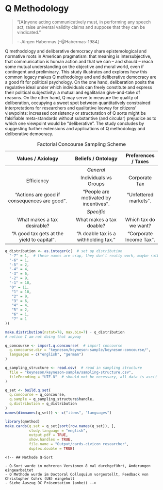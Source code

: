# Q Methodology {#q}

<!-- TODO question here is: how do we measure deliberation? -->

<!-- TODO so you're putting the same arguments *into* the items which where the treatments to test whether the treatment wored; isn't that circular?!? Maybe refer back to the yoga study to argue that:
- no, it's not (because pragmatism?, because patterns?)
- well, so what, it's remedial, public Sociology kinda thing -->

> "[A]nyone acting communicatively must, in performing any speech act, raise universal validity claims and suppose that they can be vindicated."
>
> -- Jürgen Habermas [-@Habermas-1984]


Q methodology and deliberative democracy share epistemological and normative roots in American pragmatism: that meaning is intersubjective, that communication is human action and that we can -- and should -- reach some mutual understanding on the objective and moral world, even if contingent and preliminary.
This study illustrates and explores how this common legacy makes Q methodology and and deliberative democracy are a good fit for political psychology.
On the one hand, deliberation posits the regulative ideal under which individuals can freely constitute and express their political subjectivity: a mutual and egalitarian give-and-take of reasons.
On the other hand, Q may serve to measure the quality of deliberation, occupying a sweet spot between quantitatively constrained interpretations for researchers and qualitative leeway for citizens' viewpoints: increased consistency or structuration of Q sorts might be falsifiable meta-standards without substantive (and circular) prejudice as to which one viewpoint would be "deliberative".
The study concludes by suggesting further extensions and applications of Q methodology and deliberative democracy.

Table: Factorial Concourse Sampling Scheme

| Values / Axiology | Beliefs / Ontology | Preferences / Taxes |
|:----------------------------------------------:|:-------------------------------------:|:-------------------------:|
|  | *General* |  |
| Efficiency | Individuals vs Groups | Corporate Tax |
| "Actions are good if consequences are good". | "People are motivated by incentives". | "Unfettered markets". |
|  | *Specific* |  |
| What makes a tax desirable? | What makes a tax doable? | Which tax do we want? |
| "A good tax gets at the yield to capital". | "A doable tax is a withholding tax." | "Corporate Income Tax". |

<!-- The respectful give and take of deliberative citizen participation is expected to change political views, though in which way, and how to measure it, is less clear.  -->
<!-- On the one hand, conventional survey research offers rigorous and advanced analytics, but is marred by deductive operationalizations and often falls short of a convincing measure of communicative rationality.  -->
<!-- Qualitative approaches, on the other hand, leave much to the researcher's discretion, and risk conflating a measure of deliberative quality with the researcher's substantive theory of justice or reason. -->

<!-- As a mixed method, Q methodology is better suited for the study of deliberative democracy. -->
<!-- It offers a holistic, and operantly defined, yet quantitatively rigorous view on political subjectivity. -->

<!-- Using data gathered before and after the 2014 CiviCon Citizen Conference on taxation, hosted by the author, I suggest several approaches to measure deliberative quality using Q methodology. -->
<!-- At the week-long conference, 16 diverse, self-selected citizens were tasked to design a tax system "from scratch", choosing among possible combinations of base schedule.  -->
<!-- They participated in learning phases, deliberated in moderated small group and plenary sessions, met with experts and held a concluding press conference. -->
<!-- Before and after the conference, citizens sorted 79 statements on taxation and economics according to their subjective viewpoint. -->

<!-- Besides, it’s not clear that we need random sampling, maybe we need theoretical saturation, that might make more sense for Q method. -->

<!-- Following traditional Q methodology, sorts were factor analyzed to extract ideal-typical viewpoints shared by participants.  -->
<!-- Before the conference, citizens expressed resentful, radical and moderate viewpoints, including some apparent inconsistencies between beliefs, values and preferences on taxation.  -->
<!-- After the conference, citizens shared decommodifying, pragmatic and critical viewpoints and displayed a simpler, lower-dimensional structuration of viewpoints. -->

<!-- Such results are meaningful and encouraging for the use of Q in deliberation, but fall short of testing a treatment effect, because before- and after-factor models are extracted and rotated separately. -->
<!-- To tease out the effects of deliberation, I therefore also apply a newly developed 2-dimensional Q analysis (Q-2D), based on three-mode Principal Components Analysis (nPCA) by Tucker and Kroonenberg. -->
<!-- On the one hand, results indicate that, after considerable computation and graphical transformation, the effects of deliberation can be meaningfully interpreted using Q2D.  -->
<!-- Participation in the Citizen Conference appears to increase substantive consistency of political viewpoints, seemingly meeting a demanding standard for deliberative democracy.  -->
<!-- On the other hand, a unified longitudinal factor model may also unreasonably restrict the change of subjectivity during deliberation.  -->
<!-- Analyzed separately, there is some evidence that before and after factor models are, in fact, incongruent. -->

<!-- Alternative analytical approaches to Q data in empirical deliberative democracy research are discussed. -->

<!-- # Habermas Ach Europa
so clearly, we want only a notion of a plausible *possibility* of rational solutions, we don't want to look just at rational solutions (first vs second order).
However, you can't just defer this to process; that would be insufficient, and turn full circle. A deliberation is good if it makes rational solutions plausible, and solutions are plausible if they result from good deliberation. Discuss the different operationalizations about this, including DQI.
So what we need, is some kind of standard that is not procedural, but also not substantive, but in-between, kinda like  Rawls. But we don't have that ideal position (but we might approximate it?)

The question now is: can Q-method, or intersubjective rationality and meta-consensus *be* this thing, and if so, why.

Q Methodology, maybe via its quantum theoretic reading (it's about viewpoints, and there exist no objective statements (like zero energy atom states) outside of it -- that's not soo far from discourse theory.
	on this see especially Wendy S. Rogers in operating subjectivity; she argues it is and/or can be used as a form of discourse analysis.

Somehow the stuff that happens during deliberation is actually quite close to some of the stuff that q methodologists rights and that stephenson assumed; it's in expressing and exchanging views vis-a-vis subjects. Both approaches negate that there's stuff "in the braiN" that just need be extracted. -->


<!-- One fitting conceptional framework might be: Habermas source of reasons from the lifeworld, devoid of power. 
This, fittingly, is also one formulation of the ideal scientist.

## goldstein keoane 1993

> "We do not seek to explain the sources of these ideas; we focus on their effects" (7)
Notice: my view isn't really about ideas as explaining anything; ideas *are+ the stuff. -->

<!-- ### On Reflectivism: (similar to constructivism, symbolic interactionism)

> "beliefs are a central element of all research because (...) analysis turns on how 'knowledgable practices constitute subjects'. Reflectivists 'share a cognitive, intersubjective conception of process in which identities and interests are endogenous to interaction, rather than a rationalist-behavioral one in which they are exogenous.'" (5)

> "This explains how preferences are formed and how identities are shaped"

**Bingo! This is the exact place of pluralism vs. deliberative fora on tax. This is the kind of process I'm looking at.**

> "Reflectivist students of the impact of ideas on policy often argue that interests cannot be conceptualized apart from ideas that constitute them, and that it is therefore futile to try to distinguish interests and ideas analytically, as we seek to do. Adopting such a view, however, would foreclose the possibility of evaluating the hypothesis that ideas are hooks against our argument that they often exert a major impact on policy." (26)

### Three Types of Beliefs

1. World Views
  > "conceptions of possibility" (8)
  > "the connections between world views and shifts in material power and interests are complex and need investigation" (8
2. Principled Beliefs
	right from from, just from unjust (9)
	> "mediate between world views and particular policy conclusions; they translate fundamental doctrines into guidance for contemporary human action." (9)
3. Causal Beliefs
	> "... about cause-effect relationships which derive authority from the shared consensus of recognized elites, whether they be village elders or scientists at elite institutions" (10)


### What is Q-Methodology?

>"Factor analysis (...) is concerned with a population of n individuals each of whom has been measured in m tests or other instruments.
>The (...) correlations for these m variables are subjected to (...) factor analysis.
>But this technique (...) can also be inverted.
>We may concern ourselves with a population of N different tests (or other items), each of which is measured or scaled relatively, by M individuals."
>-- Stephenson (1936a: 334)

- "factor analysis with the data table turned sideways"; persons are *variables* and traits/tests/statements/abilities are the *sample* or *population*.
- looks at 


### Why Q-Methodology?

- Works with *small* n (of people), but needs *large* n (of statements)
- Blaug 1997 107: is one of the few empirical methods available for the systematic study of intersubjectivity that "has been informed by discursive and domination-free notions of opinion formation"
- Watts & Stenner 2012: K157: "reveals the key viewpoints extant among a group of participants and allows those viewpoints to be understood holistically and to a high level of qualitative detail."
- Watts & Stenner 2012: K501: "allows us to interpret the emergent factors, and hence to understand the nature of shared viewpoints we have discovered to a very high level of qualitative detail"


### How Q-Methodology?

- People will receive sets of statements (40-90) that they rank order to fit under a normal distribution.
- The statements will be a *structured sample* (equivalent to "purposive sample"), drawn from my prior work.


### Analysis

1. Factor analysis (Q method) of individual q-sorts to investigate metaconsensus.
2. Correlations between factor loadings of individuals to investigate intersubjective rationality (small n problem)
3. Secondary factor analysis of factor array, with individual factors as "cases" and items as variables.
4. Correlations between factor loadings and other gathered data (SES, etc.) (small n problem)


1. Good deliberation is: Metaconsensus (or well-structured ordinal preferences)
2. Good deliberation is: Intersubjective Consensus (IC) or Intersubjective Rationality
   People who share the same *beliefs* and hold the same *values* express the same *preferences* and vice versa.

   1. As a result of deliberation, metaconsensus in *beliefs*, *values* and *preferences* will be higher. Factors will be fewer, and loadings higher.
   2. As a result of deliberation, intersubjective consensus will be higher. People who share the same beliefs about the economy, and hold the same allocative values will express the same tax preferences and vice versa.

This is *open* also to factors of fundamental disagreements about the role of rationality in democratic decisions (as compared to, say, power, practice).

   <!-- - explicates the *data*; in this case, Q-Sorts -->
   <!-- - *contextualizes* Q-methodology within existing literature, alternative formats, tradeoffs -->
   <!-- - *documents* q-sampling (of statements), condition of instruction etc. -->
   <!-- - *argues* how/why q-methodology is a fitting method for the (deliberative + tax) research question -->

<!-- add stuff from why q here -->

<!---
1. Knowledge Gain will be expressed in greater metaconsensus (and, equivalently), the lower preferences for "misunderstood" items.
2. "Tax misunderstandings" will appear as differences in factors and factor loadings before and after the deliberation.
3. Universal validity will be expressed in metaconsensus.
4. Attitude change *are not part of Q-methodology*.
5. Meta assessment (autonomy, competence and meaningful choice) *are not part of Q-methodology*.
6. Interaction effects (SES) *are not part of Q-methodology*.
7. Fundamental disagreements about the role of economics, or generally, rationality in policy choice (as opposed to, say, power, practice) will show up as factors -- if the Q sample of statements is good enough.
 -->


<!-- Onsampling Q statements from non-natural occurences, from some email from the list

> I agree with Lucy Parry on both counts:  (a) Q statements are not variables, but elements in a sample, drawn from the universe of subjective communicability; and (b) statements ought to be altered as little as possible from their original form.  In a doctoral dissertation from some years ago (Newman, 2005), statements about physician-assisted suicide and euthanasia were drawn from two academic articles that claimed comprehensiveness from Kant onward, but the language was in academese and so some words were replaced with equivalents that were more accessible to members of the general public who, along with experts, would be taking the Q sort—e.g., by converting “The patient’s values should form the basis for the regimen to treatment” to “The patient’s values should form the basis for medical treatment.”
> Mine is VERY similar to this design:


But to respond to Jonathan Bishop….  He says that "the selection of variables [by which he means statements] must be based on theory,” but the statements are in no way dependent upon the theory in the same way that scale items are dependent upon the concepts that they are assumed to represent.  In the above-mentioned study of doctor-assisted suicide, for instance, the authors who were summarizing the debate (Fins & Bacchetta, 1994, 1995) claimed that it boiled down to three principles, viz.:

PRINCIPLES
(a) deontology  (b) clinical pragmatism  (c) consequentialism

VALENCE
(d) pro  (e) con

All statements that they reported fit into one of these three categories, and to expand diversity in the Q sample, statements both for and against doctor-assisted suicide were included.  Eventually, n=6 statements from each of the (2)(3)=6 categories above were selected, for a Q sample of N=36.  The role of the above factorial design ends with the selection of statements, however, and the results are not analyzed via variance analysis, which preserves the categories; rather, by way of factor analysis, which preserves the subjectivity (Brown, 1999; Stephenson, 1993/1994).  In Q, it is rarely the case that there are hypotheses to test, in keeping with the hypothetico-deductive framework; more commonly, there are structures to be found and understood, in line with an abductory framework.e




Notice that maybe the condition of instruction really did change during my study or it should in future: people can give their viewpoint from their own view, or from a rawlsian or Sth especially if the conference proceeds and take it as real civic duty.
Consider for example that Paul stenner had people draw scenarios of an experience of jealousy to get people in the headspace.
Civicon might be something similar.

Problem is: is that then an artifact or a result?

Diss: a little bit of data is a very dangerous thing

> -->

<!-- It is perhaps unsurprising that intellectual humility, and a concomitant public discourse ethic are hard to operationalize, and harder to promote (as per Question 2 of the RFP). 
Intellectual humility realism would seem to defy direct measurement or overt promotion by definition: inner virtue cannot be incentivized, but is easily faked.
A plural understanding of intellectual humility appears more hospitable to empirical research and intervention, yet, when pressed into such service, each *single* concept – say, "openness to new ideas" – easily crumbles into a formalistic shell, somehow *less* than its share of the sum of all polithetic sibling concepts.
Aside from attractive, but counterfactual ideal speech situations [e.g. @Rawls-1971], communicative action is similarly slippery in the field.
Taking a *substantive* perspective, researchers and activists risk becoming judges of just *what* is the "better argument" deserving of a "forceless force" [@Habermas-1984].
Merely *procedural*, often *negative* operationalizations – say, absence of coercion, or number reasons provided – may be necessary or correlated, but they fall far short of the telos of human speech: reaching understanding.

It may be especially valuable to learn to imitate (and therefore understand) those principled commitments behind *ideological viewpoints*, on which reaching *metaconsensus* – agreeing what to disagree on – might be our best, humblest hope [@Niemeyer2007].
I use ideology here not as a pejorative, but simply as a shorthand for complexly interrelated sets of *ontological beliefs*, *axiological values* and *policy preferences* (ibid.).
In the domain of taxation and the economy, for example, ontological beliefs might concern the nature of human motivation (homo economicus, or homo reciprocans?), axiological values might prescribe a consequentialist or deontological ethic, and policy preferences might differ on the appropriate base (income or consumption?) for taxation (an expansive list is developed in my dissertation).
Because ideologically *a priori*, these viewpoints are all *non-falsifiable*, when pared down to their core convictions.
This is obvious for values and preferences, but also holds for beliefs, when man-made institutions are concerned, as is the case in policy and politics. 
Within uncertain biological limits, these institutions shape the very human nature which they were designed (or evolved?) to augment [e.g. @Dawkins1976].
For example, whether and how "humans react to incentives" may, to some degree, depend on the institutions under which said human grew up, including tax and other economic institutions, thus possibly turning "homo economicus" from falsifiable assertion to political choice.
This emancipatory claim – that we are, or could be, the masters of our own nature – is, of course, itself contested.
People disagree to what extend we can, or should, transcend our ancestral baggage by institutional intervention.
Disagreement on ontological beliefs, in other words, recurs to a second-level axiological question of whether, among other things, to *let evolve* or *design*, contesting the boundary between values and beliefs.

Thus teasing apart ideological viewpoints is not merely constructionist casuistry: it is, rather, an act of intellectual humility, while remaining deeply committed.
It is humble, because by stating the normative – not claiming the positive –  you embrace your fallibility and context, and speak in terms that reasonable people *can* disagree on.
It is civil, because by laboring to pare down another's viewpoint to such deeply-felt convictions, you honor – not merely tolerate – the other, you strive to see things *her* way, from the *ideological inside*.
It is principled – not relativistic –, because by *achieving such true disagreement*, you clarify your own viewpoint, but do so in terms comprehensible to those who disagree.

An ITT is a fitting paradigm to measure such metaconsensus, but much depends on the implementation details.
Existing, sparsely documented designs use open-ended communication prone to idiosyncrasies and inaccessible to quantitative rigor or [survey questions](http://econturingtest.com), which again turn on *operational* definitions of, say, a "libertarian" viewpoint, sure to be controversial.
Q methodological approaches provide a more organic, because in turn *operant* definition of subjectivity as pure behavior [@Brown1980].
In Q, participants rank-order statements on some spontaneously meaningful dimension, such as truthfulness (belief) or desirability (value).
Using items as *cases* and participants as *variables*, shared patterns are then extracted via principal principal analysis [@Stephenson1935].
Resulting rotated component scores can then be interpreted as ideal-typical rank orders of empirically *shared* viewpoints.
Crucially, Q method yields holistic *patterns* of item ranks, where, for example, the rank of one item can be interpreted *ipsatively* in light of the position significant other items.
Q methodology can also be productively expanded to cover belief, value and preference dimensions as well as categorical judgments.

Moreover, these 17 ordinary citizens refined their viewpoints, and clarified their disagreement after they participated in the week-long [CiviCon Citizen Conference on Taxation and the Economy](http://www.civicon.de) I hosted as part of my field research in Germany.
Participants also noted that the Q-sorting activity *itself* helped them to clarify their own, and opposing viewpoints.

The debate on taxation and the economy is marred by division like few others, and in dire need of intellectual humility.
As I show in my dissertation, underneath contradictory positive claims, and undergirding the rich scientific literature, lie contrasting viewpoints rooted in deep ontological and axiological commitments.
An ITT-Q can be developed and tested using this domain, but should be extensible to others.


![Illustration of a Paper-based Q-sorting Process](img/Qsorter.jpg) -->

<!-- q methodology is "zwischen den stuehlen", and for that reason alone seems appropriate for this research project (jk).
It's a gallisches dorf, and as happens to be, they are right about some things, they have real enemies, and they are misunderstood by most.
So the voices become more strained, more insular and isolated.
(A prominent Q methodologists recently characterized their annual meetings as a "freak show", ) "humane and mathematical" (Brown 1980: 263) -->

<!-- explain how the sorting proceeds from a zero state, distending from zero - this is where subjectivity becomes operant -->

<!-- incidentally, talk and thought as action (Bentley 1908 177 in BRown 1980 331), is oddly foreshadowing ideas of perfomativity -->

<!-- Notice in my prologue that the first research I did was WVS; exactly the kind of research that Q is opposed to, oddly.
Also, I know do tax, exactly the kind of research that I was previously opposed to. -->

<!-- In a word, q method is "subjective" but not "arbitrary" Brown 1980: 257 -->

<!-- Saturation sampling is mentioned citing Glaser and Strauss 1967: 61-62 in Brown 1980 -->

<!-- comment more broadly on the inadequacy of survey research on welfare states;
- both because WS is a non-issue,
- because items on WS are bs
- because survey research makes people passive, instrumental rationality, it's not about the context
- notice how more often than not, the data availability of surveys determines the research (including that there are no widespread surveys on preferences towards the economy) – so we really have to look into the politics of survey design, especially the BIG surveys, the wield great power. -->


<!-- Notices from video
- Concourse is similar to comm. practice (Habermas)
- Concourse is old concept from cicero, stephen brown video 1
- similaratiy: It's PRAGMATIC, about SOLVING PROBLEMS (loosely defined)
- Video 2: any single statement concourse be the launch pad for a new entire study, so you kind of start at an arbitrary stage
- random numbering is important to Steven Brown video 2 -->


<!-- > In placing emphasis on the centrality of self-reference, as outlined in more detail elsewhere (Brown and Taylor, 1972, 1973), we run the risk of being lumped with those phenomenologists and existentialists who tend to reify the self, denuding it of all meaning in an effort to save mankind from mathe- maticians. (Conversely, in suggesting the use of factor analysis, we run the opposite risk of being accused of having made the world unsafe for humanists.) It is therefore necessary to rescue the self and subjectivity from any meta- physical smoke screen behind which others may seek to conceal it.
Fundamentally, a person's subjectivity is merely his own point of view. It is neither a trait nor a variable, nor is it fruitful to regard it as a tributary emanating from some subterranean `stream of consciousness." It is pure behavior of the kind we encounter during the normal course of the day, as when a person prefaces his remarks with "As far as I'm concerned ... ," or "In my opinion
... ," or whatnot.
- brown 46

brown 48 speaks in fn of converse non attitudes


broadl q vs r
> In R, columns are singled centered around the postulate of individual differences for objectively scorable traits; the elements of the sample (persons) do not interact. In Q, rows are single centered around the assumption of intraindividual differences in significance; the elements of the sample (statements) interact in the course of Q sorting. In R, traits are variables; in Q, persons are variables. Owing primarily to the subjectivity involved in Q technique, the results from Q method cannot be reduced to those obtained in R, each being subsumed by a different data set. Claims to the contrary notwithstanding (e.g., Burt, 1972), Q and R are not merely reciprocal ways of examining the same matrix of data.
> brown 55


Q method, is not, in fact a non-positivist research project per se.
Stephenson, in the foreword to Brown 1980 boasts:

> modern science has prospered by eliminating whims and arbitrary subjectivities from its fact-finding missions into the world "outside."
> Q methodology follows the same prescriptions for what we consider "inside" us, matters of mind, consciousness, wishes and emotions, and it does so in terms of theories, universals, and laws, precisely as for modern physics.
> Stephenson in Brown (x)


In way, Q method *does* venture to test the claim of radical constructivism, that we each live in our own world, incomprehensible to others (cite Verena's story on the guy who can't read or write), it does so by exposing us to the combinatorial explosion of the Q sort and if, from that combinatorical explosion, some common factors emerge, the simplest explanation would in fact be, that people *do*, after all, understand language in some broadly congruent ways.

The difference between Q methodology and survey research can hardly be overstated.
As Brown contrasts, the R methodological or survey research view of "subjectivity"  has been to define these *operationally* --- not *operantly* --- that is, they become measurable only by the researchers hypothesizing:

> Procedurally, components x, Y, and z are declared to be properties of trait A (say, anomy); statements X, Y, and Z are constructed and subjected to tests of reliability and validity; and the scale is administered to respondents.
> - Brown

One may argue, that all empirical science proceeds like that, with say, an operational (even arbitrary) definition of what a meter unit of length is. -->

<!-- really look at the separation of operational from operant, see brown 1980 page 3; on this page is precisely the kind of constraint and deductive hypothesizing that I cannot afford; because that would not be deliberative, and I don't have that kind of hypotheses anyway. -->


<!-- Notice a bit problem: Q methodology does, in fact, enforce VnM consistency, hence in future, we might not want to use it for preferences, just beliefs and values.

Instead of sorting on two dimensions, it might be easier to just sort them twice --- and record the result, should have the same form -7 +7. Or is there a problem?

> "There never was a single matrix of scores to which *both* R and Q apply."
> --- Stephenson 1953: 15 as cited in Brown

Half of this is because the data need to be in the same measuring unit, and even standardizing masks the important mean differences (!) that is key.
On the other hand, data gathered from q data is bad for R analyses because the scores are, by definition, *not* independent.

Q method makes visible (as per Brown 21) not just how much people agree or disagree with a given item, but how important they find that item vis-a-vis other items.
That seems to be naturally the case in deciding values and beliefs on the economy, where not only the valence, but their relative importance matter a great deal, especially values vs beliefs.
) -->

<!-- Great part on Brown 28 on how misleading, logicocategorical R survey research can be; says more about the hypothesizing researcher, than the subject area.
Same may be the case in taxation, especially when you get to the meta items that problematize the relative legitimacy of explanations, something that - with disdain - Caplan called "preferences over beliefs", but that someone else might call "emancipation" -->

<!-- > "Operational definitions begin with concepts in search of behavior; operant definitions begin with behavior in search of concepts.
> The difference in temporal sequence is of the utmost importance to a behavioral science."
> Brown 28

Notice that this (the above) isn't just about deductive vs inductive; it's about the ontology and epistemology of concepts; what are they, and how could they be seen?
Explain the "behaviorism" in here. -->


<!-- Great quote on what happens during Q:

> Given that the sample of statements is structured (table 6), each Q sort can in itself be considered as a miniexperiment, the structure being a kind of thought maze through which the subject's attitude wanders, attaching itself to this idea, rejecting that one, ignoring others.
> Each Qsort is therefore subject to analysis of variance, which for this subject (81) is shown in table 7 along with the analysis of the Q sorts of two other subjects (87 and 812).
> brown 31


## Q Distribution

Notice that the difference between the two is because I need an uneven number of columns --- this may not matter much, except there being a significance to the 0, as per Brown:
> "all meaning distends from the middle" (brown 22)

The forced distribution was defined as follows: -->

```r
q_distribution <- as.integer(c(  # set up distribution
  "-7" = 1,  # these names are crap, they don't really work, maybe rather make this a matrix if you really want names
  "-6" = 1,
  "-5" = 2,
  "-4" = 4,
  "-3" = 6,
  "-2" = 9,
  "-1" = 10,
  "0" = 11,
   "1" = 10,
   "2" = 9,
   "3" = 6,
   "4" = 4,
   "5" = 2,
   "6" = 1,
   "7" = 1
))
```

<!-- Brown talks about platykurvic etc. on 1980 200

This differs a little bit from what a standard normal distribution would be for the given parameters, of `r sum(q_distribution)` items and a maximum value of `7`. -->

```r
make.distribution(nstat=78, max.bin=7) - q_distribution
# notice I am not doing that anyway
```

<!-- TODO MH: make visualization of bins -->


<!-- ## Q Concourse

Brown says it clearly: 28: it's easier to draw a definitive universe of people from which to sample, because there are registers, and they are also discrete.
Statements are not discrete, and there are possible infinities.
Loevinger is scited in brown on how it is impossible to delineate. -->
<!-- TODO MCH: refer to what matthias wrote about language and the possibility to express infinite things with finite elements, chomsky or something -->

<!-- > "more art than science"
> -brown 186


on synthesized statements via Q listserv from Steven Brown:
> In a doctoral dissertation from some years ago (Newman, 2005), statements about physician-assisted suicide and euthanasia were drawn from two academic articles that claimed comprehensiveness from Kant onward, but the language was in academese and so some words were replaced with equivalents that were more accessible to members of the general public who, along with experts, would be taking the Q sort—e.g., by converting “The patient’s values should form the basis for the regimen to treatment” to “The patient’s values should form the basis for medical treatment.”,

from the same email, clarifies quite well why I'm not getting out the same vars as I plugged in:
> But to respond to Jonathan Bishop….  He says that "the selection of variables [by which he means statements] must be based on theory,” but the statements are in no way dependent upon the theory in the same way that scale items are dependent upon the concepts that they are assumed to represent.  In the above-mentioned study of doctor-assisted suicide, for instance, the authors who were summarizing the debate (Fins & Bacchetta, 1994, 1995) claimed that it boiled down to three principles, viz.:
>
> PRINCIPLES
> (a) deontology  (b) clinical pragmatism  (c) consequentialism
>
> VALENCE
> (d) pro  (e) con
>
> All statements that they reported fit into one of these three categories, and to expand diversity in the Q sample, statements both for and against doctor-assisted suicide were included.  Eventually, n=6 statements from each of the (2)(3)=6 categories above were selected, for a Q sample of N=36.  The role of the above factorial design ends with the selection of statements, however, and the results are not analyzed via variance analysis, which preserves the categories; rather, by way of factor analysis, which preserves the subjectivity (Brown, 1999; Stephenson, 1993/1994).  In Q, it is rarely the case that there are hypotheses to test, in keeping with the hypothetico-deductive framework; more commonly, there are structures to be found and understood, in line with an abductory framework.
 -->

```r
q_concourse <- import.q.concourse(  # import concourse
  q.concourse.dir = "keyneson/keyneson-sample/keyneson-concourse/",
  languages = c("english", "german")
)
```

<!-- Heady ideas seem to have some history in Q, as for example the items on Brown 36


## Q Sampling

more on the factorial design, sources for sampling structured in brown 188

> "Structuring ensures balance, however, and so is recommended where practicable."
> --- Brown 38

My point exactly --- you just can't do it otherwise, if you where to randomly draw statements, very few deliberative state
ents would show up; it would be an echo chamber, greatly influenced by the *distribution* of viewpoints, a concern anathema to q methodology.
We don't care how many there are of some viewpoint.
This would also be counter to the deliberative sentiment; an argument has strength not because of its popularity, but because of inherent qualities.

Also, Brown (38) suggests that as a practical matter, most people won't be able to tell the difference between a structured and random sample of statements, which, I guess is good news.
He does not, however, provide evidence for that - and it's not obvious how that should be tested. (bit it might --- gh issue)

> "As should be evident, however, theoretical structure in no way obtrudes on a person's rendering of his viewpoint, any more than the theory of relativity influences the speed of light.
>  The factorial structure is not necessarily a hypothesis for testing, although it can be used as such; it merely provides a possible, as opposed to necessary, explanation of the resulting factors
>  --- Brown 39

now that might be a bit of an overstaement; surely garbage in will dictate garbage out, and a hypothetical, baad sample may greatly constrain the expression of soem viewpoint.
but admittedly, the factorials need not be expressed in factors, though overly "factorial" item formulations will make it hard to see what else might be at play in people's viewpoints.

Still, *this* is where the sausage is made in Q.
It's the dirty secret, and not a lot of people talk about it.
Factor extraction, by contrast, is out in the open, and may be subjected to alternative, but conceivable standards.

We need a carpet; it's just a way of looking at it, just a model, and it shouldn't be overstated --- especially because the dimensions (2?) and the geography of the room to be tiled are, by definitio
, unknown.
A q sample (and concourse) will always be more of *regulative* ideal --- hence the github account.

What we have here is a *factorial* design of statements (not of people!) -->

```r
q_sampling_structure <- read.csv(  # read in sampling structure
  file = "keyneson/keyneson-sample/sampling-structure.csv",
  fileEncoding = "UTF-8"  # should not be necessary, all data is ascii
)
```

<!-- generally nice quote: q methodology lets "subjects (sic!) speak for himself (Sic)" brown 45

This sampling structure is, in fact, very similar to what Brown does on page 30 --- except that the other axis is, arguably, farther away from the resultant factors than in brown#s case.
My are not actually that theory driven; they are history-of-ideas driven ("marxism", "liberalism") --- they need not imply that actual people had these ideologies today, but merely that these might be some co
sistent and widely divergent ways of thinking about taxation.
These are heuristics, not more.
This works only so-so- in my case, and it's more of a guideline than an actual balanced-block sample.
Maybe, just maybe, that's ok, as Brown ()

> "In our rush to construct and test models, however, we are apt to forget a basic principle, namely, that all models ought not be obtrusive.
> ..."
> --- Brown 30

Brown says the good thing is that through q, even from a limited number of statements, people can still give us there viewpoint.
This is, in fact, another example of the elements of language.
Garbage-in-garbage out, unfortunately still holds, if with qualifications. -->


```r
q_set <- build.q.set(
  q.concourse = q_concourse,
  q.sample = q_sampling_structure$handle,
  q.distribution = q_distribution
)
names(dimnames(q_set)) <- c("items", "languages")
```

```r
library(qmethod)
make.cards(q.set = q_set[sort(row.names(q_set)), ], 
           study.language = "english", 
           output.pdf = TRUE, 
           show.handles = TRUE,
           file.name = "Output/cards-civicon_researcher",
           duplex.double = TRUE)
```


<!-- This is from lorenz project prop:
> Moreover, depolarization happens only on factual and much less on value-laden issues (Vinokur and Burnstein 1978).

Deliberation is not something you can be sure of that it happened; it is a regulative ideal – so that causes quite a lot of problems for studying it, especially if you're interested in its RESULTS or effects; it almost becomes circular.

5The experimental literature on deliberation is rapidly expanding. To a large extent, however, it is descriptive (see, for an overview, Karpowitz and Mendelberg 2011). -->


<!-- notice that actually, weighting and flagging are again, latent variable models thinking
Maybe the effectiveness on consistency and other q sort stuff depends on the complexity or modernity of the issue? Plausible say abortion prostitution or assisted suicide might not change as much in values beliefs preferences because they are so much less complex
 -->

<!-- ## Lego Analogy -->

<!-- the lego analogy also works for the information that this is about; relative, and operative --- though it is easy to overstate, because the kind of object your can build may in fact be more restricted than it is the case in legos.
though with only simple bricks (say, no transparent elements, no surface, no angled bricks for roofs, you end up with pretty brutalist architecture) -->

<!-- Brown 1980: 13 on the trick for transposed matrix; it's gotta be the same units.
Look at Brown 1980: 14 for the body parts analogy; putting it back together in R requires researchers' subjectivity. -->

<!-- garbage in garbage out is in Brown 1980 262 -->

<!-- #Niemeyer2007

487: "there is considerable uncertainty regarding the appropriate nature of desired deliberative outcomes".

500: Meta-consensus, "or agreement about the nature of the issue at hand, not necessarily on the actual outcome"

500: inter-subjective rationality, "when individuals who agree on preferences also concur on the relevant reasons, and vice versa for disagreement"
507: "any pair of deliberators with similar subjective positions -- in that they agree on values and beliefs -- ought also to agree on preferences"

501:
1. Choices (preferences regarding course of action) area *function* of
2. beliefs
3. desires (values)

- (502f) Consensus
    + Normative consensus (on values)
    + Epistemic consensus (on beliefs; actions and cause and effects)
    + Preference consensus (what should be done)
- (504f) Meta-Consensus
    + Normative meta-consensus ("shared recognition of the legitimacy of a set of values, but no agreement")
    + Epistemic meta-consensus ("agreement on the credibility of beliefs and their relevance to the question under deliberation")
    + Preference meta-consensus ("the character of choices across options" or structure of choices, ideally along a single issue dimension) -->


    <!-- ## Methode Q-Sort

    - Q-Sort wurde in mehreren Versionen 8 mal durchgeführt, Änderungen eingearbeitet
    - Q Methode wurde im Doctoral Colloquium vorgestellt, Feedback von Christopher Cohrs (UB) eingeholt
    - Siehe Auszug DC Präsentation (anbei) -->
